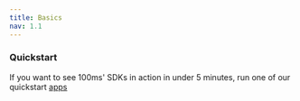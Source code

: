 ---
title: Basics
nav: 1.1
---

<Content alias="basics" />

### Quickstart

If you want to see 100ms' SDKs in action in under 5 minutes, run one of our quickstart [apps](/android/v2/guides/quickstart)
